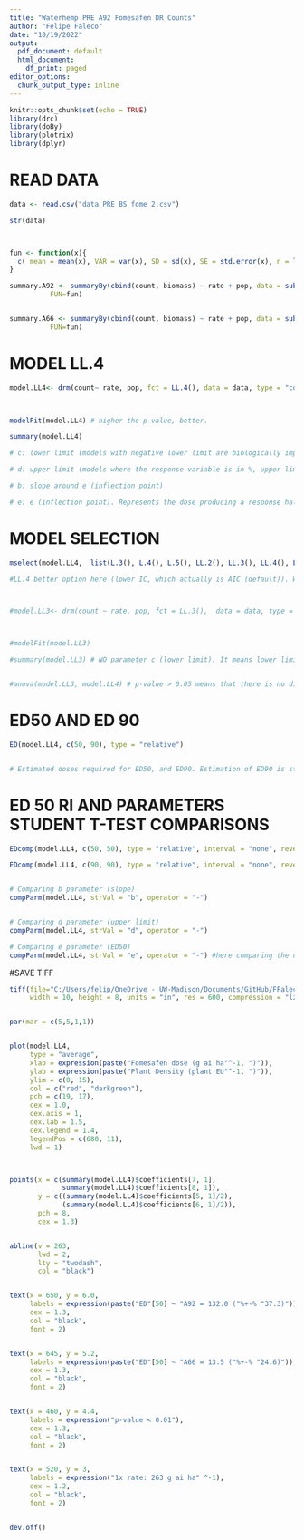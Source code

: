 ```yaml
---
title: "Waterhemp PRE A92 Fomesafen DR Counts"
author: "Felipe Faleco"
date: "10/19/2022"
output:
  pdf_document: default
  html_document:
    df_print: paged
editor_options:
  chunk_output_type: inline
---
```


```r

knitr::opts_chunk$set(echo = TRUE)
library(drc)
library(doBy)
library(plotrix)
library(dplyr)

```


# READ DATA

```r

data <- read.csv("data_PRE_BS_fome_2.csv")

str(data)



fun <- function(x){
  c( mean = mean(x), VAR = var(x), SD = sd(x), SE = std.error(x), n = length(x))
}

summary.A92 <- summaryBy(cbind(count, biomass) ~ rate + pop, data = subset(data, pop=="A92"),
          FUN=fun)


summary.A66 <- summaryBy(cbind(count, biomass) ~ rate + pop, data = subset(data, pop=="A66"),
          FUN=fun)


```



# MODEL LL.4

```r

model.LL4<- drm(count~ rate, pop, fct = LL.4(), data = data, type = "continuous")


                
modelFit(model.LL4) # higher the p-value, better.

summary(model.LL4) 

# c: lower limit (models with negative lower limit are biologically impossible. E.g., negative biomass, negative % biomass reduction, or negative % control)

# d: upper limit (models where the response variable is in %, upper limit bigger than 100% are biologically impossible. E.g., % biomass reduction, % control)

# b: slope around e (inflection point)

# e: e (inflection point). Represents the dose producing a response halfway between the u and l parameters (ED50)

```



# MODEL SELECTION

```r

mselect(model.LL4,  list(L.3(), L.4(), L.5(), LL.2(), LL.3(), LL.4(), LL.5(), W1.3(), W1.4(), W2.4(), baro5()), linreg = T) 

#LL.4 better option here (lower IC, which actually is AIC (default)). W1.3 could also be used, but since it is a asymmetrical model, I would give preference to LL.4 In symmetrical models, the parameter e and relative ED50 are identical, that is, they both indicate the dose that reduces the response midway between the upper and lower limits. In asymmetrical models, however, the parameter e does not have the same meaning as in symmetrical models, even though it is still the location of the inflection point. For asymmetrical models, ED50 should be estimated as "absolute" and not relative.



#model.LL3<- drm(count ~ rate, pop, fct = LL.3(),  data = data, type = "continuous")



#modelFit(model.LL3)

#summary(model.LL3) # NO parameter c (lower limit). It means lower limit was set to zero.


#anova(model.LL3, model.LL4) # p-value > 0.05 means that there is no difference between models. Therefore, we can use model LL.3

```



# ED50 AND ED 90

```r

ED(model.LL4, c(50, 90), type = "relative") 


# Estimated doses required for ED50, and ED90. Estimation of ED90 is statistically less accurate and often subject to high variance. Therefore, is better to use ED50.

```


# ED 50 RI AND PARAMETERS STUDENT T-TEST COMPARISONS

```r

EDcomp(model.LL4, c(50, 50), type = "relative", interval = "none", reverse = TRUE)

EDcomp(model.LL4, c(90, 90), type = "relative", interval = "none", reverse = TRUE)


# Comparing b parameter (slope)
compParm(model.LL4, strVal = "b", operator = "-")


# Comparing d parameter (upper limit)
compParm(model.LL4, strVal = "d", operator = "-")

# Comparing e parameter (ED50)
compParm(model.LL4, strVal = "e", operator = "-") #here comparing the difference, and not the ratio like in the EDcomp


```



#SAVE TIFF

```r

tiff(file="C:/Users/felip/OneDrive - UW-Madison/Documents/GitHub/FFaleco/PhD/WiscWeeds/Waterhemp PRE_Bill Stangel/Fome_DR_counts.tiff",
     width = 10, height = 8, units = "in", res = 600, compression = "lzw")


par(mar = c(5,5,1,1))


plot(model.LL4,
     type = "average",
     xlab = expression(paste("Fomesafen dose (g ai ha"^-1, ")")),
     ylab = expression(paste("Plant Density (plant EU"^-1, ")")),
     ylim = c(0, 15),
     col = c("red", "darkgreen"),
     pch = c(19, 17),
     cex = 1.0,
     cex.axis = 1,
     cex.lab = 1.5,
     cex.legend = 1.4,
     legendPos = c(680, 11),
     lwd = 1)



points(x = c(summary(model.LL4)$coefficients[7, 1], 
             summary(model.LL4)$coefficients[8, 1]), 
       y = c((summary(model.LL4)$coefficients[5, 1]/2), 
             (summary(model.LL4)$coefficients[6, 1]/2)),
       pch = 8,
       cex = 1.3)


abline(v = 263, 
       lwd = 2, 
       lty = "twodash",
       col = "black")


text(x = 650, y = 6.0, 
     labels = expression(paste("ED"[50] ~ "A92 = 132.0 ("%+-% "37.3)")),
     cex = 1.3,
     col = "black",
     font = 2)


text(x = 645, y = 5.2, 
     labels = expression(paste("ED"[50] ~ "A66 = 13.5 ("%+-% "24.6)")),
     cex = 1.3,
     col = "black",
     font = 2)


text(x = 460, y = 4.4, 
     labels = expression("p-value < 0.01"),
     cex = 1.3,
     col = "black",
     font = 2)


text(x = 520, y = 3, 
     labels = expression("1x rate: 263 g ai ha" ^-1),
     cex = 1.2,
     col = "black",
     font = 2)


dev.off()


```






